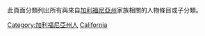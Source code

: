 此頁面分類列出所有與來自[[加利福尼亞州|加利福尼亞州]]家族相關的人物條目或子分類。

[[Category:加利福尼亞州人|Category:加利福尼亞州人]]
[[Category:美國各州家族|California]]